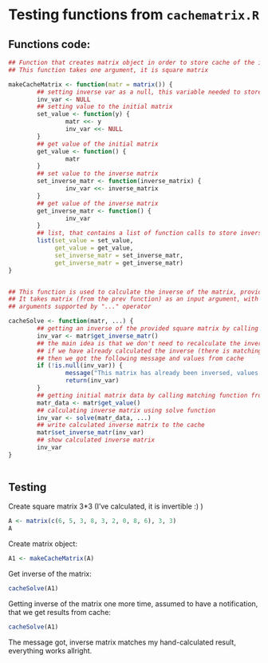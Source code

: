 # Testing functions from `cachematrix.R`

## Functions code:
```r
## Function that creates matrix object in order to store cache of the inversed matrix
## This function takes one argument, it is square matrix

makeCacheMatrix <- function(matr = matrix()) {
        ## setting inverse var as a null, this variable needed to store inverse matrix in future 
        inv_var <- NULL
        ## setting value to the initial matrix
        set_value <- function(y) {
                matr <<- y
                inv_var <<- NULL
        }
        ## get value of the initial matrix
        get_value <- function() {
                matr
        }
        ## set value to the inverse matrix 
        set_inverse_matr <- function(inverse_matrix) {
                inv_var <<- inverse_matrix
        }
        ## get value of the inverse matrix
        get_inverse_matr <- function() {
                inv_var
        }
        ## list, that contains a list of function calls to store inversed matrix objects
        list(set_value = set_value,
             get_value = get_value,
             set_inverse_matr = set_inverse_matr,
             get_inverse_matr = get_inverse_matr)
}


## This function is used to calculate the inverse of the matrix, provided by the prev function
## It takes matrix (from the prev function) as an input argument, with possible additional
## arguments supported by "..." operator

cacheSolve <- function(matr, ...) {
        ## getting an inverse of the provided square matrix by calling matching function from the makeCacheMatrix
        inv_var <- matr$get_inverse_matr()
        ## the main idea is that we don't need to recalculate the inverse of the matrix,
        ## if we have already calculated the inverse (there is matching data in the inv_var),
        ## then we got the following message and values from cache
        if (!is.null(inv_var)) {
                message("This matrix has already been inversed, values got from cache:")
                return(inv_var)
        }
        ## getting initial matrix data by calling matching function from the makeCacheMatrix
        matr_data <- matr$get_value()
        ## calculating inverse matrix using solve function
        inv_var <- solve(matr_data, ...)
        ## write calculated inverse matrix to the cache
        matr$set_inverse_matr(inv_var)
        ## show calculated inverse matrix
        inv_var
}
        
```

## Testing

Create square matrix 3\*3 (I've calculated, it is invertible :) )

```r
A <- matrix(c(6, 5, 3, 8, 3, 2, 0, 8, 6), 3, 3) 
A
```

Create matrix object:

```r
A1 <- makeCacheMatrix(A)
```

Get inverse of the matrix:

```r
cacheSolve(A1)
```

Getting inverse of the matrix one more time, assumed to have a notification, that we get results from cache:

```r
cacheSolve(A1)
```

The message got, inverse matrix matches my hand-calculated result, everything works allright.

